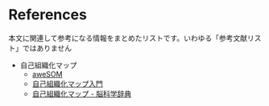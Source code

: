 # References {.unnumbered}

:::{.callout-tip}
本文に関連して参考になる情報をまとめたリストです。いわゆる「参考文献リスト」ではありません
:::

:::{#refs}

- 自己組織化マップ
  - [aweSOM](https://cran.r-project.org/web/packages/aweSOM/vignettes/aweSOM.html)
  - [自己組織化マップ入門](https://www.brain.kyutech.ac.jp/~furukawa/data/som.html)
  - [自己組織化マップ - 脳科学辞典](https://bsd.neuroinf.jp/wiki/%E8%87%AA%E5%B7%B1%E7%B5%84%E7%B9%94%E5%8C%96%E3%83%9E%E3%83%83%E3%83%97)

:::
